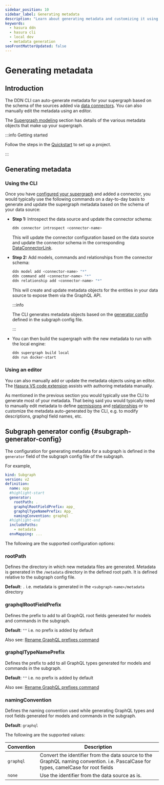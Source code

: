 ```yaml
---
sidebar_position: 10
sidebar_label: Generating metadata
description: "Learn about generating metadata and customizing it using the DDN CLI"
keywords:
  - hasura ddn
  - hasura cli
  - local dev
  - metadata generation
seoFrontMatterUpdated: false
---
```


# Generating metadata

## Introduction

The DDN CLI can auto-generate metadata for your supergraph based on the schema of the sources added via
[data connectors](/data-sources/overview.mdx). You can also manually edit the metadata using an editor.

The [Supergraph modeling](/supergraph-modeling/overview.mdx) section has details of the various metadata objects that
make up your supergraph.

:::info Getting started

Follow the steps in the [Quickstart](/getting-started/quickstart) to set up a project.

:::

## Generating metadata

### Using the CLI

Once you have [configured your supergraph](/getting-started/quickstart.mdx) and added a connector, you would typically
use the following commands on a day-to-day basis to generate and update the supergraph metadata based on the schema of
your data source:

- **Step 1:** Introspect the data source and update the connector schema:

  ```bash
  ddn connector introspect <connector-name>
  ```

  This will update the connector configuration based on the data source and update the connector schema in the
  corresponding [DataConnectorLink](/supergraph-modeling/data-connector-links.mdx).

- **Step 2:** Add models, commands and relationships from the connector schema:

  ```bash
  ddn model add <connector-name> "*"
  ddn command add <connector-name> "*"
  ddn relationship add <connector-name> "*"
  ```

  This will create and update metadata objects for the entities in your data source to expose them via the GraphQL API.

  :::info

  The CLI generates metadata objects based on the [generator config](#subgraph-generator-config) defined in the subgraph
  config file.

  :::

- You can then build the supergraph with the new metadata to run with the local engine:
  ```bash
  ddn supergraph build local
  ddn run docker-start
  ```

### Using an editor

You can also manually add or update the metadata objects using an editor. The
[Hasura VS code extension](https://marketplace.visualstudio.com/items?itemName=HasuraHQ.hasura) assists with authoring
metadata manually.

As mentioned in the previous section you would typically use the CLI to generate most of your metadata. That being said
you would typically need to manually edit metadata to define [permissions](/supergraph-modeling/permissions.mdx) and
[relationships](/supergraph-modeling/relationships.mdx) or to customize the metadata auto-generated by the CLI, e.g. to
modify descriptions, graphql field names, etc.

## Subgraph generator config {#subgraph-generator-config}

The configuration for generating metadata for a subgraph is defined in the `generator` field of the subgraph config file
of the subgraph.

For example,

```yaml title="app/subgraph.yaml"
kind: Subgraph
version: v2
definition:
  name: app
  #highlight-start
  generator:
    rootPath: .
    graphqlRootFieldPrefix: app_
    graphqlTypeNamePrefix: App_
    namingConvention: graphql
  #highlight-end
  includePaths:
    - metadata
  envMapping: ...
```

The following are the supported configuration options:

### rootPath

Defines the directory in which new metadata files are generated. Metadata is generated in the `/metadata` directory in
the defined root path. It is defined relative to the subgraph config file.

**Default**: `.` i.e. metadata is generated in the `<subgraph-name>/metadata` directory

### graphqlRootFieldPrefix

Defines the prefix to add to all GraphQL root fields generated for models and commands in the subgraph.

**Default**: `""` i.e. no prefix is added by default

Also see: [Rename GraphQL prefixes command](/cli/commands/ddn_codemod_rename-graphql-prefixes)

### graphqlTypeNamePrefix

Defines the prefix to add to all GraphQL types generated for models and commands in the subgraph.

**Default**: `""` i.e. no prefix is added by default

Also see: [Rename GraphQL prefixes command](/cli/commands/ddn_codemod_rename-graphql-prefixes)

### namingConvention

Defines the naming convention used while generating GraphQL types and root fields generated for models and commands in
the subgraph.

**Default**: `graphql`

The following are the supported values:

| Convention | Description                                                                                                                        |
| ---------- | ---------------------------------------------------------------------------------------------------------------------------------- |
| `graphql`  | Convert the identifier from the data source to the GraphQL naming convention. i.e. PascalCase for types, camelCase for root fields |
| `none`     | Use the identifier from the data source as is.                                                                                     |
